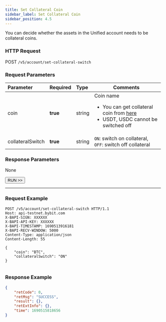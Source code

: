 ```yaml
---
title: Set Collateral Coin
sidebar_label: Set Collateral Coin
sidebar_position: 4.5
---
```

You can decide whether the assets in the Unified account needs to be collateral coins.

### HTTP Request
POST `/v5/account/set-collateral-switch`

### Request Parameters
| Parameter | Required | Type | Comments|
|:----- |:-------|:-----|------ |
|coin |**true** |string |Coin name <ul><li>You can get collateral coin from [here](collateral-info)</li><li>USDT, USDC cannot be switched off</li></ul>|
|collateralSwitch |**true** |string |`ON`: switch on collateral, `OFF`: switch off collateral|

### Response Parameters
None

<a href="/api-explorer/v5/account/set-collateral"><Button>RUN >></Button></a>

---

### Request Example

<Tabs groupId="programming-languages">
<TabItem value="http" label="HTTP">

```http
POST /v5/account/set-collateral-switch HTTP/1.1
Host: api-testnet.bybit.com
X-BAPI-SIGN: XXXXXX
X-BAPI-API-KEY: XXXXXX
X-BAPI-TIMESTAMP: 1690513916181
X-BAPI-RECV-WINDOW: 5000
Content-Type: application/json
Content-Length: 55

{
    "coin": "BTC",
    "collateralSwitch": "ON"
}
```

</TabItem>
<TabItem value="python" label="Python">

```python

```

</TabItem>
</Tabs>

### Response Example

```json
{
    "retCode": 0,
    "retMsg": "SUCCESS",
    "result": {},
    "retExtInfo": {},
    "time": 1690515818656
}
```